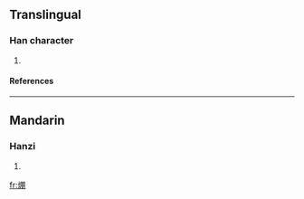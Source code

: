 ==Translingual==
===Han character===
{{Han char|rn=86|rad=火|as=08|sn=12|four=|canj=火月月 (FBB)}}
# {{defn|Han|sort=火08}}
====References====
{{Han ref|kx=0674.120|dkj=19126|hdz=32210.040|uh=7129|ud=28969}}

----
==Mandarin==
===Hanzi===
{{cmn-hanzi|pin=[[pīng]] ([[ping1]])|wg=p'ing<sup>1</sup>}}
# {{defn|Mandarin}}

[[fr:焩]]